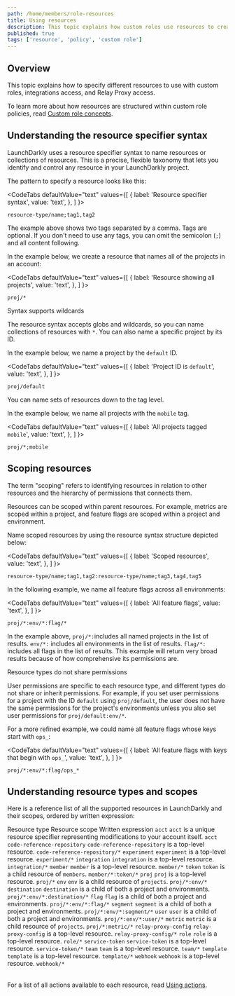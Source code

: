 ```yaml
---
path: /home/members/role-resources
title: Using resources
description: This topic explains how custom roles use resources to create policies in LaunchDarkly.
published: true
tags: ['resource', 'policy', 'custom role']
---
```


## Overview

This topic explains how to specify different resources to use with custom roles, integrations access, and Relay Proxy access.

To learn more about how resources are structured within custom role policies, read [Custom role concepts](/home/members/role-concepts).

## Understanding the resource specifier syntax

LaunchDarkly uses a resource specifier syntax to name resources or collections of resources. This is a precise, flexible taxonomy that lets you identify and control any resource in your LaunchDarkly project.

The pattern to specify a resource looks like this:

<CodeTabs
  defaultValue="text"
  values={[
    { label: 'Resource specifier syntax', value: 'text', },
  ]
}>

<CodeTabItem value="text">

```text
resource-type/name;tag1,tag2
```

</CodeTabItem>
</CodeTabs>

The example above shows two tags separated by a comma. Tags are optional. If you don't need to use any tags, you can omit the semicolon (`;`) and all content following.

In the example below, we create a resource that names all of the projects in an account:


<CodeTabs
  defaultValue="text"
  values={[
    { label: 'Resource showing all projects', value: 'text', },
  ]
}>

<CodeTabItem value="text">

```text
proj/*
```

</CodeTabItem>
</CodeTabs>

<Callout intent="info">
<CalloutTitle>Syntax supports wildcards</CalloutTitle>
<CalloutDescription>

The resource syntax accepts globs and wildcards, so you can name collections of resources with `*`. You can also name a specific project by its ID.

</CalloutDescription>
</Callout>

In the example below, we name a project by the `default` ID.

<CodeTabs
  defaultValue="text"
  values={[
    { label: 'Project ID is `default`', value: 'text', },
  ]
}>

<CodeTabItem value="text">

```text
proj/default
```

</CodeTabItem>
</CodeTabs>

You can name sets of resources down to the tag level.

In the example below, we name all projects with the `mobile` tag.

<CodeTabs
  defaultValue="text"
  values={[
    { label: 'All projects tagged `mobile`', value: 'text', },
  ]
}>

<CodeTabItem value="text">

```text
proj/*;mobile
```

</CodeTabItem>
</CodeTabs>


## Scoping resources

The term "scoping" refers to identifying resources in relation to other resources and the hierarchy of permissions that connects them.

Resources can be scoped within parent resources. For example, metrics are scoped within a project, and feature flags are scoped within a project and environment.

Name scoped resources by using the resource syntax structure depicted below:

<CodeTabs
  defaultValue="text"
  values={[
    { label: 'Scoped resources', value: 'text', },
  ]
}>

<CodeTabItem value="text">

```text
resource-type/name;tag1,tag2:resource-type/name;tag3,tag4,tag5
```

</CodeTabItem>
</CodeTabs>


In the following example, we name all feature flags across all environments:


<CodeTabs
  defaultValue="text"
  values={[
    { label: 'All feature flags', value: 'text', },
  ]
}>

<CodeTabItem value="text">

```text
proj/*:env/*:flag/*
```

</CodeTabItem>
</CodeTabs>

In the example above, `proj/*:`includes all named projects in the list of results. `env/*:` includes all environments in the list of results. `flag/*:` includes all flags in the list of results. This example will return very broad results because of how comprehensive its permissions are.

<Callout intent="info">
<CalloutTitle>Resource types do not share permissions</CalloutTitle>
<CalloutDescription>

User permissions are specific to each resource type, and different types do not share or inherit permissions. For example, if you set user permissions for a project with the ID `default` using `proj/default`, the user does not have the same permissions for the project's environments unless you also set user permissions for `proj/default:env/*`.

</CalloutDescription>
</Callout>

For a more refined example, we could name all feature flags whose keys start with `ops_`:

<CodeTabs
  defaultValue="text"
  values={[
    { label: 'All feature flags with keys that begin with `ops_`', value: 'text', },
  ]
}>

<CodeTabItem value="text">

```text
proj/*:env/*:flag/ops_*
```

</CodeTabItem>
</CodeTabs>

## Understanding resource types and scopes

Here is a reference list of all the supported resources in LaunchDarkly and their scopes, ordered by written expression:

<Table>
  <TableHeader>
    <TableHeadCell>Resource type</TableHeadCell>
    <TableHeadCell>Resource scope</TableHeadCell>
    <TableHeadCell>Written expression</TableHeadCell>
  </TableHeader>
  <TableBody>
  <TableRow>
    <TableCell>
      <code>acct</code>
    </TableCell>
    <TableCell>
      <code>acct</code> is a unique resource specifier representing modifications to your account itself.
    </TableCell>
    <TableCell>
      <code>acct</code>
    </TableCell>
  </TableRow>
  <TableRow>
    <TableCell>
      <code>code-reference-repository</code>
    </TableCell>
    <TableCell>
      <code>code-reference-repository</code> is a top-level resource.
    </TableCell>
    <TableCell>
      <code>code-reference-repository/*</code>
    </TableCell>
  </TableRow>
  <TableRow>
    <TableCell>
      <code>experiment</code>
    </TableCell>
    <TableCell>
      <code>experiment</code> is a top-level resource.
    </TableCell>
    <TableCell>
      <code>experiment/*</code>
    </TableCell>
  </TableRow>
  <TableRow>
    <TableCell>
      <code>integration</code>
    </TableCell>
    <TableCell>
      <code>integration</code> is a top-level resource.
    </TableCell>
    <TableCell>
      <code>integration/*</code>
    </TableCell>
  </TableRow>
  <TableRow>
    <TableCell>
      <code>member</code>
    </TableCell>
    <TableCell>
      <code>member</code> is a top-level resource.
    </TableCell>
    <TableCell>
      <code>member/*</code>
    </TableCell>
  </TableRow>
  <TableRow>
    <TableCell>
      <code>token</code>
    </TableCell>
    <TableCell>
      <code>token</code> is a child resource of <code>members</code>.
    </TableCell>
    <TableCell>
      <code>member/*:token/*</code>
    </TableCell>
  </TableRow>
  <TableRow>
    <TableCell>
      <code>proj</code>
    </TableCell>
    <TableCell>
      <code>proj</code> is a top-level resource.
    </TableCell>
    <TableCell>
      <code>proj/*</code>
    </TableCell>
  </TableRow>
  <TableRow>
    <TableCell>
      <code>env</code>
    </TableCell>
    <TableCell>
      <code>env</code> is a child resource of <code>projects</code>.
    </TableCell>
    <TableCell>
      <code>proj/*:env/*</code>
    </TableCell>
  </TableRow>
  <TableRow>
    <TableCell>
      <code>destination</code>
    </TableCell>
    <TableCell>
      <code>destination</code> is a child of both a project and environments.
    </TableCell>
    <TableCell>
      <code>proj/*:env/*:destination/*</code>
    </TableCell>
  </TableRow>
  <TableRow>
    <TableCell>
      <code>flag</code>
    </TableCell>
    <TableCell>
      <code>flag</code> is a child of both a project and environments.
    </TableCell>
    <TableCell>
      <code>proj/*:env/*:flag/*</code>
    </TableCell>
  </TableRow>
  <TableRow>
    <TableCell>
      <code>segment</code>
    </TableCell>
    <TableCell>
      <code>segment</code> is a child of both a project and environments.
    </TableCell>
    <TableCell>
      <code>proj/*:env/*:segment/*</code>
    </TableCell>
  </TableRow>
  <TableRow>
    <TableCell>
      <code>user</code>
    </TableCell>
    <TableCell>
      <code>user</code> is a child of both a project and environments.
    </TableCell>
    <TableCell>
      <code>proj/*:env/*:user/*</code>
    </TableCell>
  </TableRow>
  <TableRow>
    <TableCell>
      <code>metric</code>
    </TableCell>
    <TableCell>
      <code>metric</code> is a child resource of <code>projects</code>.
    </TableCell>
    <TableCell>
      <code>proj/*:metric/*</code>
    </TableCell>
  </TableRow>
  <TableRow>
    <TableCell>
      <code>relay-proxy-config</code>
    </TableCell>
    <TableCell>
      <code>relay-proxy-config</code> is a top-level resource.
    </TableCell>
    <TableCell>
      <code>relay-proxy-config/*</code>
    </TableCell>
  </TableRow>
  <TableRow>
    <TableCell>
      <code>role</code>
    </TableCell>
    <TableCell>
      <code>role</code> is a top-level resource.
    </TableCell>
    <TableCell>
      <code>role/*</code>
    </TableCell>
  </TableRow>
  <TableRow>
    <TableCell>
      <code>service-token</code>
    </TableCell>
    <TableCell>
      <code>service-token</code> is a top-level resource.
    </TableCell>
    <TableCell>
      <code>service-token/*</code>
    </TableCell>
  </TableRow>
  <TableRow>
    <TableCell>
      <code>team</code>
    </TableCell>
    <TableCell>
      <code>team</code> is a top-level resource.
    </TableCell>
    <TableCell>
      <code>team/*</code>
    </TableCell>
  </TableRow> 
   <TableRow>
    <TableCell>
      <code>template</code>
    </TableCell>
    <TableCell>
      <code>template</code> is a top-level resource.
    </TableCell>
    <TableCell>
      <code>template/*</code>
    </TableCell>
  </TableRow>
  <TableRow>
    <TableCell>
      <code>webhook</code>
    </TableCell>
    <TableCell>
      <code>webhook</code> is a top-level resource.
    </TableCell>
    <TableCell>
      <code>webhook/*</code>
    </TableCell>
  </TableRow>
  </TableBody>
</Table>

For a list of all actions available to each resource, read [Using actions](/home/members/role-actions).
